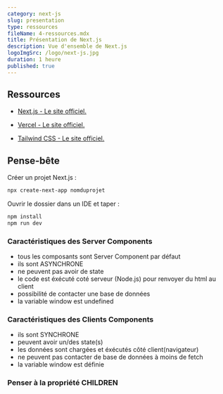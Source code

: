 ```yaml
---
category: next-js
slug: presentation
type: ressources
fileName: 4-ressources.mdx
title: Présentation de Next.js
description: Vue d'ensemble de Next.js
logoImgSrc: /logo/next-js.jpg
duration: 1 heure
published: true
---
```




## Ressources

- [Next.js - Le site officiel.](https://nextjs.org/)

- [Vercel - Le site officiel.](https://vercel.com/)

- [Tailwind CSS - Le site officiel.](https://tailwindcss.com/)




## Pense-bête

Créer un projet Next.js :
```bash
npx create-next-app nomduprojet
```

Ouvrir le dossier dans un IDE et taper :
```bash
npm install
npm run dev
```


### Caractéristiques des Server Components
- tous les composants sont Server Component par défaut
- ils sont ASYNCHRONE
- ne peuvent pas avoir de state
- le code est éxécuté coté serveur (Node.js) pour renvoyer du html au client
- possibilité de contacter une base de données
- la variable window est undefined



### Caractéristiques des Clients Components
- ils sont SYNCHRONE
- peuvent avoir un/des state(s)
- les données sont chargées et éxécutés côté client(navigateur)
- ne peuvent pas contacter de base de données à moins de fetch
- la variable window est définie



### Penser à la propriété CHILDREN